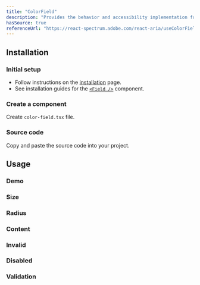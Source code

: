 ```yaml
---
title: "ColorField"
description: "Provides the behavior and accessibility implementation for a color field component. Color fields allow users to enter and adjust a hex color value."
hasSource: true
referenceUrl: "https://react-spectrum.adobe.com/react-aria/useColorField.html"
---
```


## Installation

<Steps>

### Initial setup

- Follow instructions on the [installation](/docs/overview/installation) page.
- See installation guides for the [`<Field />`](/docs/components/field) component.

### Create a component

Create `color-field.tsx` file.

### Source code

Copy and paste the source code into your project.

</Steps>

## Usage

### Demo

<ComponentPreview slug="colorField/demo" />

### Size

<ComponentPreview slug="colorField/size" />

### Radius

<ComponentPreview slug="colorField/size" />

### Content

<ComponentPreview slug="colorField/content" />

### Invalid

<ComponentPreview slug="colorField/invalid" />

### Disabled

<ComponentPreview slug="colorField/disabled" />

### Validation

<ComponentPreview slug="colorField/validation" />
